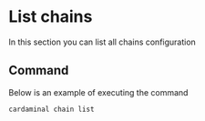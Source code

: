 # List chains

In this section you can list all chains configuration

## Command

Below is an example of executing the command

`cardaminal chain list`
